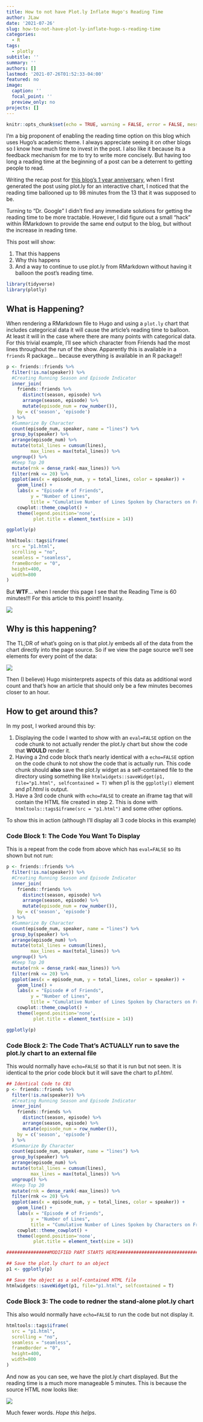 ```yaml
---
title: How to not have Plot.ly Inflate Hugo's Reading Time
author: JLaw
date: '2021-07-26'
slug: how-to-not-have-plot-ly-inflate-hugo-s-reading-time
categories:
  - R
tags:
  - plotly
subtitle: ''
summary: ''
authors: []
lastmod: '2021-07-26T01:52:33-04:00'
featured: no
image:
  caption: ''
  focal_point: ''
  preview_only: no
projects: []
---
```


```r
knitr::opts_chunk$set(echo = TRUE, warning = FALSE, error = FALSE, message = FALSE, fig.height = 8, fig.width = 12)
```

I'm a big proponent of enabling the reading time option on this blog which uses Hugo's academic theme.  I always appreciate seeing it on other blogs so I know how much time to invest in the post.  I also like it because its a feedback mechanism for me to try to write more concisely.  But having too long a reading time at the beginning of a post can be a deterrent to getting people to read.

Writing the recap post for [this blog's 1 year anniversary](https://jlaw.netlify.app/2021/07/14/celebrating-the-blog-s-first-birthday-with-googleanalyticsr/), when I first generated the post using plot.ly for an interactive chart, I noticed that the reading time ballooned up to 98 minutes from the 13 that it was supposed to be.

Turning to "Dr. Google" I didn't find any immediate solutions for getting the reading time to be more tractable.  However, I did figure out a small "hack" within RMarkdown to provide the same end output to the blog, but without the increase in reading time.


This post will show:

1. That this happens
2. Why this happens
3. And a way to continue to use plot.ly from RMarkdown without having it balloon the post's reading time.

```r
library(tidyverse)
library(plotly)
```

## What is Happening?

When rendering a RMarkdown file to Hugo and using a `plot.ly` chart that includes categorical data it will cause the article's reading time to balloon.  At least it will in the case where there are many points with categorical data.  For this trivial example, I'll see which character from Friends had the most lines throughout the run of the show.  Apparently this is available in a `friends` R package... because everything is available in an R package!!


```r
p <- friends::friends %>%
  filter(!is.na(speaker)) %>% 
  #Creating Running Season and Episode Indicator
  inner_join(
    friends::friends %>% 
      distinct(season, episode) %>%
      arrange(season, episode) %>%
      mutate(episode_num = row_number()),
    by = c('season', 'episode')
  ) %>%
  #Summarize By Character
  count(episode_num, speaker, name = "lines") %>%
  group_by(speaker) %>% 
  arrange(episode_num) %>%
  mutate(total_lines = cumsum(lines),
         max_lines = max(total_lines)) %>%
  ungroup() %>%
  #Keep Top 20
  mutate(rnk = dense_rank(-max_lines)) %>%
  filter(rnk <= 20) %>% 
  ggplot(aes(x = episode_num, y = total_lines, color = speaker)) + 
    geom_line() + 
    labs(x = "Episode # of Friends",
         y = "Number of Lines",
         title = "Cumulative Number of Lines Spoken by Characters on Friends") + 
    cowplot::theme_cowplot() + 
    theme(legend.position='none',
          plot.title = element_text(size = 14)) 

ggplotly(p)
```

```r
htmltools::tags$iframe(
  src = "p1.html", 
  scrolling = "no", 
  seamless = "seamless",
  frameBorder = "0",
  height=400,
  width=800
)

```

But **WTF**... when I render this page I see that the Reading Time is 60 minutes!!! For this article to this point!! Insanity.

![](wtf.PNG)

## Why is this happening?

The TL;DR of what's going on is that plot.ly embeds all of the data from the chart directly into the page source.  So if we view the page source we'll see elements for every point of the data:

![](plotly_data.PNG)

Then (I believe) Hugo misinterprets aspects of this data as additional word count and that's how an article that should only be a few minutes becomes closer to an hour.

## How to get around this?

In my post, I worked around this by:

1. Displaying the code I wanted to show with an `eval=FALSE` option on the code chunk to not actually render the plot.ly chart but show the code that **WOULD** render it.
2. Having a 2nd code block that's nearly identical with a `echo=FALSE` option on the code chunk to not show the code that is actually run.  This code chunk should **also** save the plot.ly widget as a self-contained file to the directory using something like `htmlwidgets::saveWidget(p1, file="p1.html", selfcontained = T)` when p1 is the  `ggplotly()` element and *p1.html* is output.
3. Have a 3rd code chunk with `echo=FALSE` to create an iframe tag that will contain the HTML file created in step 2.  This is done with `htmltools::tags$iframe(src = "p1.html")` and some other options.


To show this in action (although I'll display all 3 code blocks in this example)

### Code Block 1: The Code You Want To Display

This is a repeat from the code from above which has `eval=FALSE` so its shown but not run:

```r
p <- friends::friends %>% 
  filter(!is.na(speaker)) %>% 
  #Creating Running Season and Episode Indicator
  inner_join(
    friends::friends %>% 
      distinct(season, episode) %>%
      arrange(season, episode) %>%
      mutate(episode_num = row_number()),
    by = c('season', 'episode')
  ) %>%
  #Summarize By Character
  count(episode_num, speaker, name = "lines") %>%
  group_by(speaker) %>% 
  arrange(episode_num) %>%
  mutate(total_lines = cumsum(lines),
         max_lines = max(total_lines)) %>%
  ungroup() %>%
  #Keep Top 20
  mutate(rnk = dense_rank(-max_lines)) %>%
  filter(rnk <= 20) %>% 
  ggplot(aes(x = episode_num, y = total_lines, color = speaker)) + 
    geom_line() + 
    labs(x = "Episode # of Friends",
         y = "Number of Lines",
         title = "Cumulative Number of Lines Spoken by Characters on Friends") + 
    cowplot::theme_cowplot() + 
    theme(legend.position='none',
          plot.title = element_text(size = 14)) 

ggplotly(p)
```

### Code Block 2: The Code That's ACTUALLY run to save the plot.ly chart to an external file

This would normally have `echo=FALSE` so that it is run but not seen.  It is identical to the prior code block but it will save the chart to *p1.html*.

```r
## Identical Code to CB1
p <- friends::friends %>% 
  filter(!is.na(speaker)) %>% 
  #Creating Running Season and Episode Indicator
  inner_join(
    friends::friends %>% 
      distinct(season, episode) %>%
      arrange(season, episode) %>%
      mutate(episode_num = row_number()),
    by = c('season', 'episode')
  ) %>%
  #Summarize By Character
  count(episode_num, speaker, name = "lines") %>%
  group_by(speaker) %>% 
  arrange(episode_num) %>%
  mutate(total_lines = cumsum(lines),
         max_lines = max(total_lines)) %>%
  ungroup() %>%
  #Keep Top 20
  mutate(rnk = dense_rank(-max_lines)) %>%
  filter(rnk <= 20) %>% 
  ggplot(aes(x = episode_num, y = total_lines, color = speaker)) + 
    geom_line() + 
    labs(x = "Episode # of Friends",
         y = "Number of Lines",
         title = "Cumulative Number of Lines Spoken by Characters on Friends") + 
    cowplot::theme_cowplot() + 
    theme(legend.position='none',
          plot.title = element_text(size = 14)) 

################MODIFIED PART STARTS HERE##############################

## Save the plot.ly chart to an object
p1 <- ggplotly(p)

## Save the object as a self-contained HTML file
htmlwidgets::saveWidget(p1, file="p1.html", selfcontained = T)

```

### Code Block 3: The code to redner the stand-alone plot.ly chart

This also would normally have `echo=FALSE` to run the code but not display it.

```r
htmltools::tags$iframe(
  src = "p1.html", 
  scrolling = "no", 
  seamless = "seamless",
  frameBorder = "0",
  height=400,
  width=800
)

```

And now as you can see, we have the plot.ly chart displayed.  But the reading time is a much more manageable 5 minutes.  This is because the source HTML now looks like:

![](after.PNG)

Much fewer words.  *Hope this helps*.